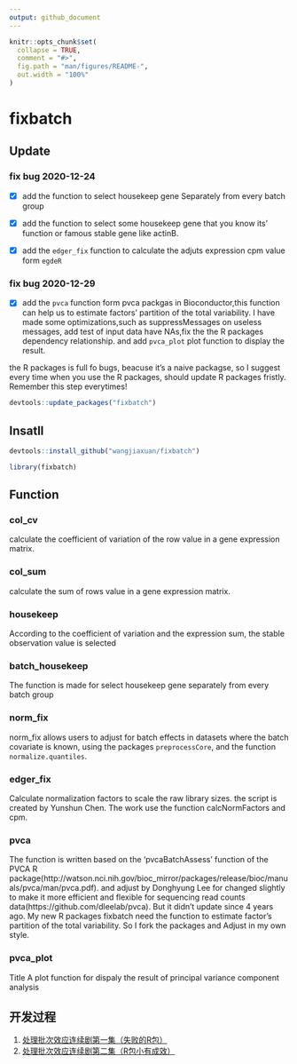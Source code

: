 ```yaml
---
output: github_document
---
```


<!-- README.md is generated from README.Rmd. Please edit that file -->

```r
knitr::opts_chunk$set(
  collapse = TRUE,
  comment = "#>",
  fig.path = "man/figures/README-",
  out.width = "100%"
)
```

# fixbatch

<!-- badges: start -->
<!-- badges: end -->

## Update

### fix bug 2020-12-24

- [x] add the function to select housekeep gene Separately from every batch group

- [x] add the function to select some housekeep gene that you know its' function or famous stable gene like actinB.

- [x] add the `edger_fix` function to calculate the adjuts expression cpm value form `egdeR`

### fix bug 2020-12-29

- [x] add the `pvca` function form pvca packgas in Bioconductor,this function can help us  to estimate factors' partition of the total variability. I have made some optimizations,such as suppressMessages on useless
 messages, add test of input data have NAs,fix the the R packages dependency relationship. and add `pvca_plot` plot function to display the result.


the R packages is full fo bugs, beacuse it's a naive packagse, so I suggest every time when you use the R packages, should update R packages fristly. Remember this step everytimes!

```r
devtools::update_packages("fixbatch")
```

## Insatll

```r
devtools::install_github("wangjiaxuan/fixbatch")
```

```r
library(fixbatch)
```

## Function

### col_cv 

calculate the coefficient of variation of the row value in a gene expression matrix.

### col_sum

calculate the sum of rows value in a gene expression matrix.

### housekeep

According to the coefficient of variation and the expression sum, the stable observation value is selected

### batch_housekeep

The function is made for select housekeep gene separately from every batch group

### norm_fix

norm_fix allows users to adjust for batch effects in datasets where the batch covariate is known, using the packages `preprocessCore`, and the function `normalize.quantiles`.

### edger_fix

Calculate normalization factors to scale the raw library sizes. the script is created by Yunshun Chen. The work use the function calcNormFactors and cpm.

### pvca

The function is written based on the 'pvcaBatchAssess' function of the PVCA R package(http://watson.nci.nih.gov/bioc_mirror/packages/release/bioc/manuals/pvca/man/pvca.pdf).
and adjust by Donghyung Lee for changed slightly to make it more efficient and flexible for sequencing read counts data(https://github.com/dleelab/pvca). But it didn't update since 4 years ago.
My new R packages fixbatch need the function to estimate factor's partition of the total variability. So I fork the packages and Adjust in my own style.

### pvca_plot

Title A plot function for dispaly the result of principal variance component analysis

## 开发过程

1. [处理批次效应连续剧第一集（失败的R包）](https://mp.weixin.qq.com/s/_LNdR7b4LRhiKGqIcEXX2A)
2. [处理批次效应连续剧第二集（R包小有成效）](https://mp.weixin.qq.com/s/pWO9em16WE90T-6vxO3HMg)


